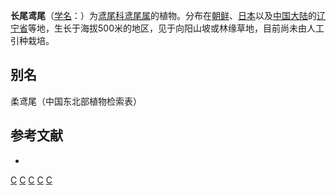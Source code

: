 {{Speciesbox 
| genus = Iris
| species = rossii
| image = A unit of bloomed Iris rossii Baker in Kuboizumi Saga 02.JPG
| status = NE
| status_system = IUCN3.1
| authority = [[中井猛之進|Nakai]]<ref>{{Cite web |url=http://www.theplantlist.org/tpl1.1/record/kew-322020 |title=theplantlist |accessdate=2018-09-23 |archive-date=2019-07-10 |archive-url=https://web.archive.org/web/20190710200050/http://www.theplantlist.org/tpl1.1/record/kew-322020 |dead-url=no }}</ref>
}}

'''长尾鸢尾'''（[[学名|学名]]：{{lang|la|''Iris rossii''}}）为[[鸢尾科|鸢尾科]][[鸢尾属|鸢尾属]]的植物。分布在[[朝鲜|朝鲜]]、[[日本|日本]]以及[[中国大陆|中国大陆]]的[[辽宁省|辽宁省]]等地，生长于海拔500米的地区，见于向阳山坡或林缘草地，目前尚未由人工引种栽培。

== 别名 ==
柔鸢尾（中国东北部植物检索表）

== 参考文献 ==
<div class="references-small">
* {{cite web| url =http://www.bioinfo.cn/db05/KmzwSpecies.php?action=view&id=10480| title =长尾鸢尾| work =《中国高等植物数据库全库》| publisher =中国科学院微生物研究所| author =昆明植物研究所| accessdate =2009-02-24| deadurl =yes| archiveurl =https://web.archive.org/web/20160305002013/http://www.bioinfo.cn/db05/KmzwSpecies.php?action=view&id=10480| archivedate =2016-03-05}}
</div>
{{Taxonbar|from=Q15227551}}

[[Category:鸢尾属|C]]
[[Category:朝鲜植物|C]]
[[Category:日本植物|C]]
[[Category:辽宁植物|C]]
[[Category:中井猛之進命名的生物分類|C]]